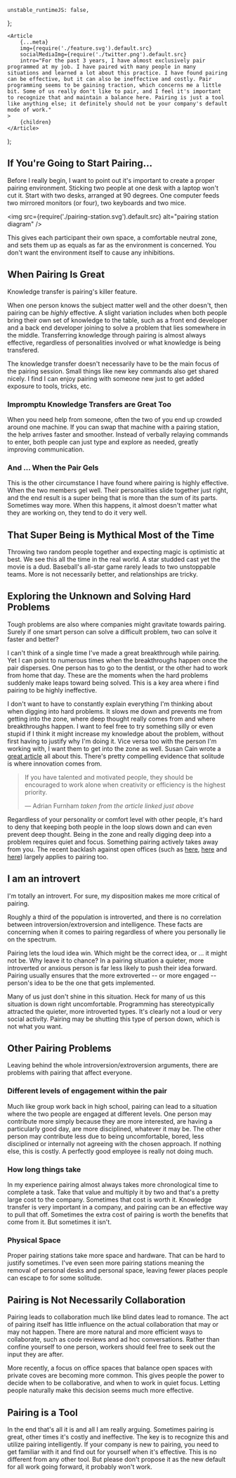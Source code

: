 
	unstable_runtimeJS: false,
};

	<Article
		{...meta}
		img={require('./feature.svg').default.src}
		socialMediaImg={require('./twitter.png').default.src}
		intro="For the past 3 years, I have almost exclusively pair programmed at my job. I have paired with many people in many situations and learned a lot about this practice. I have found pairing can be effective, but it can also be ineffective and costly. Pair programming seems to be gaining traction, which concerns me a little bit. Some of us really don't like to pair, and I feel it's important to recognize that and maintain a balance here. Pairing is just a tool like anything else; it definitely should not be your company's default mode of work."
	>
		{children}
	</Article>
);

## If You're Going to Start Pairing...

Before I really begin, I want to point out it's important to create a proper pairing environment. Sticking two people at one desk with a laptop won't cut it. Start with two desks, arranged at 90 degrees. One computer feeds two mirrored monitors (or four), two keyboards and two mice.

<img
	src={require('./pairing-station.svg').default.src}
	alt="pairing station diagram"
/>

This gives each participant their own space, a comfortable neutral zone, and sets them up as equals as far as the environment is concerned. You don't want the environment itself to cause any inhibitions.

## When Pairing Is Great

Knowledge transfer is pairing's killer feature.

When one person knows the subject matter well and the other doesn't, then pairing can be _highly_ effective. A slight variation includes when both people bring their own set of knowledge to the table, such as a front end developer and a back end developer joining to solve a problem that lies somewhere in the middle. Transferring knowledge through pairing is almost always effective, regardless of personalities involved or what knowledge is being transfered.

The knowledge transfer doesn't necessarily have to be the main focus of the pairing session. Small things like new key commands also get shared nicely. I find I can enjoy pairing with someone new just to get added exposure to tools, tricks, etc.

### Impromptu Knowledge Transfers are Great Too

When you need help from someone, often the two of you end up crowded around one machine. If you can swap that machine with a pairing station, the help arrives faster and smoother. Instead of verbally relaying commands to enter, both people can just type and explore as needed, greatly improving communication.

### And ... When the Pair Gels

This is the other circumstance I have found where pairing is highly effective. When the two members gel well. Their personalities slide together just right, and the end result is a super being that is more than the sum of its parts. Sometimes way more. When this happens, it almost doesn't matter what they are working on, they tend to do it very well.

## That Super Being is Mythical Most of the Time

Throwing two random people together and expecting magic is optimistic at best. We see this all the time in the real world. A star studded cast yet the movie is a dud. Baseball's all-star game rarely leads to two unstoppable teams. More is not necessarily better, and relationships are tricky.

## Exploring the Unknown and Solving Hard Problems

Tough problems are also where companies might gravitate towards pairing. Surely if one smart person can solve a difficult problem, two can solve it faster and better?

I can't think of a single time I've made a great breakthrough while pairing. Yet I can point to numerous times when the breakthroughs happen once the pair disperses. One person has to go to the dentist, or the other had to work from home that day. These are the moments when the hard problems suddenly make leaps toward being solved. This is a key area where i find pairing to be highly ineffective.

I don't want to have to constantly explain everything I'm thinking about when digging into hard problems. It slows me down and prevents me from getting into the zone, where deep thought really comes from and where breakthroughs happen. I want to feel free to try something silly or even stupid if I think it might increase my knowledge about the problem, without first having to justify why I'm doing it. Vice versa too with the person I'm working with, I want them to get into the zone as well. Susan Cain wrote a [great article](http://www.nytimes.com/2012/01/15/opinion/sunday/the-rise-of-the-new-groupthink.html?pagewanted=all&_r=0) all about this. There's pretty compelling evidence that solitude is where innovation comes from.

> If you have talented and motivated people, they should be encouraged to work alone when creativity or efficiency is the highest priority.
>
> &mdash; Adrian Furnham _taken from the article linked just above_

Regardless of your personality or comfort level with other people, it's hard to deny that keeping both people in the loop slows down and can even prevent deep thought. Being in the zone and really digging deep into a problem requires quiet and focus. Something pairing actively takes away from you. The recent backlash against open offices (such as [here](http://www.theguardian.com/news/2013/nov/18/open-plan-offices-bad-harvard-business-review), [here](http://www.newyorker.com/online/blogs/currency/2014/01/the-open-office-trap.html) and [here](http://www.fastcompany.com/3022456/dialed/the-10-worst-things-about-working-in-an-open-office-in-your-words)) largely applies to pairing too.

## I am an introvert

I'm totally an introvert. For sure, my disposition makes me more critical of pairing.

Roughly a third of the population is introverted, and there is no correlation between introversion/extroversion and intelligence. These facts are concerning when it comes to pairing regardless of where you personally lie on the spectrum.

Pairing lets the loud idea win. Which might be the correct idea, or ... it might not be. Why leave it to chance? In a pairing situation a quieter, more introverted or anxious person is far less likely to push their idea forward. Pairing usually ensures that the more extroverted -- or more engaged -- person's idea to be the one that gets implemented.

Many of us just don't shine in this situation. Heck for many of us this situation is down right uncomfortable. Programming has stereotypically attracted the quieter, more introverted types. It's clearly not a loud or very social activity. Pairing may be shutting this type of person down, which is not what you want.

## Other Pairing Problems

Leaving behind the whole introversion/extroversion arguments, there are problems with pairing that affect everyone.

### Different levels of engagement within the pair

Much like group work back in high school, pairing can lead to a situation where the two people are engaged at different levels. One person may contribute more simply because they are more interested, are having a particularly good day, are more disciplined, whatever it may be. The other person may contribute less due to being uncomfortable, bored, less disciplined or internally not agreeing with the chosen approach. If nothing else, this is costly. A perfectly good employee is really not doing much.

### How long things take

In my experience pairing almost always takes more chronological time to complete a task. Take that value and multiply it by two and that's a pretty large cost to the company. Sometimes that cost is worth it. Knowledge transfer is very important in a company, and pairing can be an effective way to pull that off. Sometimes the extra cost of pairing is worth the benefits that come from it. But sometimes it isn't.

### Physical Space

Proper pairing stations take more space and hardware. That can be hard to justify sometimes. I've even seen more pairing stations meaning the removal of personal desks and personal space, leaving fewer places people can escape to for some solitude.

## Pairing is Not Necessarily Collaboration

Pairing leads to collaboration much like blind dates lead to romance. The act of pairing itself has little influence on the actual collaboration that may or may not happen. There are more natural and more efficient ways to collaborate, such as code reviews and ad hoc conversations. Rather than confine yourself to one person, workers should feel free to seek out the input they are after.

More recently, a focus on office spaces that balance open spaces with private coves are becoming more common. This gives people the power to decide when to be collaborative, and when to work in quiet focus. Letting people naturally make this decision seems much more effective.

## Pairing is a Tool

In the end that's all it is and all I am really arguing. Sometimes pairing is great, other times it's costly and ineffective. The key is to recognize this and utilize pairing intelligently. If your company is new to pairing, you need to get familiar with it and find out for yourself when it's effective. This is no different from any other tool. But please don't propose it as the new default for all work going forward, it probably won't work.
